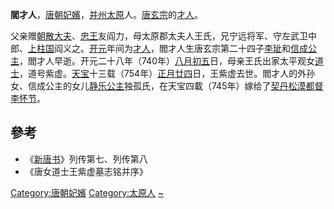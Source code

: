 '''閻才人'''，[[唐朝|唐朝]][[妃嬪|妃嬪]]，[[并州|并州]][[太原|太原]]人。[[唐玄宗|唐玄宗]]的[[才人|才人]]。

父亲赠[[朝散大夫|朝散大夫]]、[[唐肃宗|忠王]]友阎力，母太原郡太夫人王氏，兄宁远将军、守左武卫中郎、[[上柱国|上柱国]]阎义之。[[开元|开元]]年间为[[才人|才人]]，閻才人生唐玄宗第二十四子[[李玼|李玼]]和[[信成公主|信成公主]]，閻才人早逝。开元二十八年（740年）[[八月初五|八月初五]]日，母亲王氏出家太平观女[[道士|道士]]，道号紫虚。[[天宝|天宝]]十三载（754年）[[正月廿四|正月廿四]]日，王紫虚去世。閻才人的外孙女、信成公主的女儿[[静乐公主_(唐朝)|静乐公主]]独孤氏，在天宝四載（745年）嫁给了[[契丹|契丹]][[松漠都督府|松漠都督]][[李怀节|李怀节]]。

==參考==
*《[[新唐书|新唐书]]》列传第七、列传第八
*《唐女道士王紫虚墓志铭并序》
{{DEFAULTSORT:Y}}
[[Category:唐朝妃嬪|Category:唐朝妃嬪]]
[[Category:太原人|Category:太原人]]
[[Category:閻姓|~]]